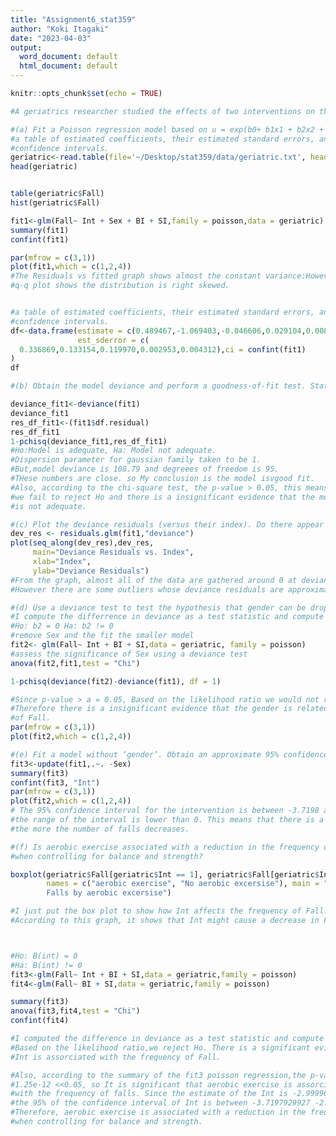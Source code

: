 ```yaml
---
title: "Assignment6_stat359"
author: "Koki Itagaki"
date: "2023-04-03"
output:
  word_document: default
  html_document: default
---
```


```r
knitr::opts_chunk$set(echo = TRUE)
```

```r
#A geriatrics researcher studied the effects of two interventions on the frequency of falls. Subjects were at least 65 years of age and in reasonably good health. The variables found in the dataset geriatric.txt are: number of falls, intervention (0=education, 1=education and aerobics), gender (0=female), balance index, strength index.

#(a) Fit a Poisson regression model based on u = exp(b0+ b1x1 + b2x2 + b3x3+ B4x4). Produce
#a table of estimated coefficients, their estimated standard errors, and the corresponding
#confidence intervals.
geriatric<-read.table(file='~/Desktop/stat359/data/geriatric.txt', header = T)
head(geriatric)


table(geriatric$Fall)
hist(geriatric$Fall)

fit1<-glm(Fall~ Int + Sex + BI + SI,family = poisson,data = geriatric)
summary(fit1)
confint(fit1)

par(mfrow = c(3,1))
plot(fit1,which = c(1,2,4))
#The Residuals vs fitted graph shows almost the constant variance:However, the
#q-q plot shows the distribution is right skewed.


#a table of estimated coefficients, their estimated standard errors, and the corresponding
#confidence intervals.
df<-data.frame(estimate = c(0.489467,-1.069403,-0.046606,0.029104,0.008566),
               est_sderror = c(
  0.336869,0.133154,0.119970,0.002953,0.004312),ci = confint(fit1) 
)
df

```


```r
#(b) Obtain the model deviance and perform a goodness-of-fit test. State your conclusion.

deviance_fit1<-deviance(fit1)
deviance_fit1
res_df_fit1<-(fit1$df.residual)
res_df_fit1
1-pchisq(deviance_fit1,res_df_fit1)
#Ho:Model is adequate, Ha: Model not adequate.
#Dispersion parameter for gaussian family taken to be 1.
#But,model deviance is 108.79 and degreees of freedom is 95.
#THese numbers are close. so My conclusion is the model isvgood fit.
#Also, according to the chi-square test, the p-value > 0.05, this means that 
#we fail to reject Ho and there is a insignificant evidence that the model 
#is not adequate.

```


```r
#(c) Plot the deviance residuals (versus their index). Do there appear to be any outlying cases?
dev_res <- residuals.glm(fit1,"deviance")
plot(seq_along(dev_res),dev_res,
     main="Deviance Residuals vs. Index", 
     xlab="Index", 
     ylab="Deviance Residuals")
#From the graph, almost all of the data are gathered around 0 at deviance residuals.
#However there are some outliers whose deviance residuals are approximately 6 and -4.
```


```r
#(d) Use a deviance test to test the hypothesis that gender can be dropped from the model. What is your conclusion?
#I compute the differrence in deviance as a test statistic and compute the p-value:
#Ho: b2 = 0 Ha: b2 != 0
#remove Sex and the fit the smaller model
fit2<- glm(Fall~ Int + BI + SI,data = geriatric, family = poisson)
#assess the significance of Sex using a deviance test
anova(fit2,fit1,test = "Chi")

1-pchisq(deviance(fit2)-deviance(fit1), df = 1)

#Since p-value > a = 0.05, Based on the likelihood ratio we would not reject Ho.
#Therefore there is a insignificant evidence that the gender is related to the number 
#of Fall.
par(mfrow = c(3,1))
plot(fit2,which = c(1,2,4))
```


```r
#(e) Fit a model without ‘gender’. Obtain an approximate 95% confidence interval for §; (thecoefficient for intervention’) and interpret the confidence interval.
fit3<-update(fit1,.~. -Sex)
summary(fit3)
confint(fit3, "Int")
par(mfrow = c(3,1))
plot(fit2,which = c(1,2,4))
# The 95% confidence interval for the intervention is between -3.7198 and -2.2801.
#the range of the interval is lower than 0. This means that there is a negative relationships between Fall and intervention. So, If the more the intervention is,
#the more the number of falls decreases.
```


```r
#(f) Is aerobic exercise associated with a reduction in the frequency of falls
#when controlling for balance and strength?

boxplot(geriatric$Fall[geriatric$Int == 1], geriatric$Fall[geriatric$Int == 0],
        names = c("aerobic exercise", "No aerobic excersise"), main = "
        Falls by aerobic excersise")

#I just put the box plot to show how Int affects the frequency of Fall.
#According to this graph, it shows that Int might cause a decrease in Fall.



#Ho: B(int) = 0
#Ha: B(int) != 0
fit3<-glm(Fall~ Int + BI + SI,data = geriatric,family = poisson)
fit4<-glm(Fall~ BI + SI,data = geriatric,family = poisson)

summary(fit3)
anova(fit3,fit4,test = "Chi")
confint(fit4)

#I computed the difference in deviance as a test statistic and compute the p-value.
#Based on the likelihood ratio,we reject Ho. There is a significant evidence that 
#Int is assorciated with the frequency of Fall.

#Also, according to the summary of the fit3 poisson regression,the p-value is 
#1.25e-12 <<0.05, so It is significant that aerobic exercise is assorciated 
#with the frequency of falls. Since the estimate of the Int is -2.999965, also
#the 95% of the confidence interval of Int is between -3.7197929927 -2.28013697.
#Therefore, aerobic exercise is associated with a reduction in the frequency of falls
#when controlling for balance and strength.





```

